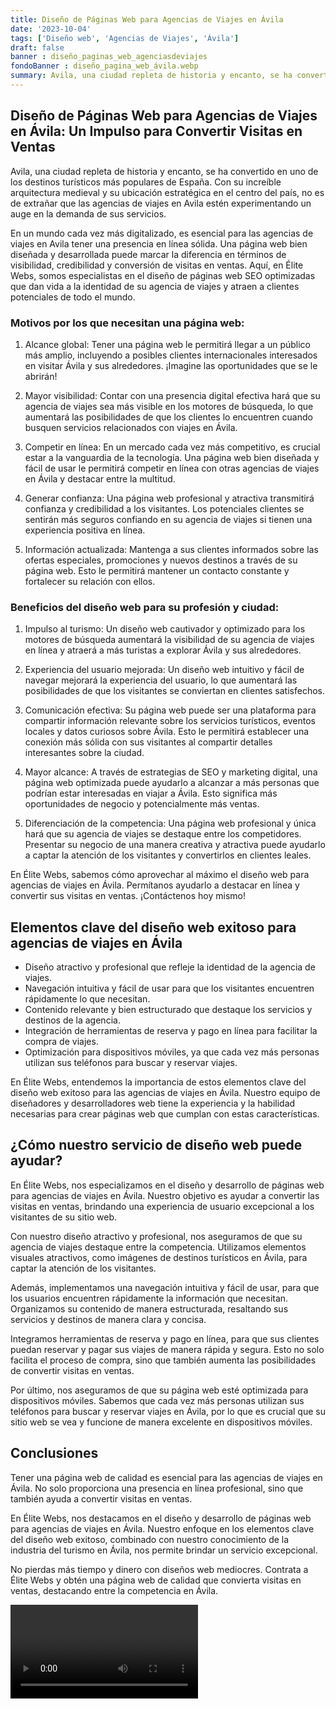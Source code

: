 ```yaml
---
title: Diseño de Páginas Web para Agencias de Viajes en Ávila
date: '2023-10-04'
tags: ['Diseño web', 'Agencias de Viajes', 'Ávila']
draft: false
banner : diseño_paginas_web_agenciasdeviajes
fondoBanner : diseño_pagina_web_ávila.webp
summary: Avila, una ciudad repleta de historia y encanto, se ha convertido en uno de los destinos turísticos más populares de España. Con su increíble arquitectura medieval y su ubicación estratégica en el centro del país, no es de extrañar que las agencias de viajes en Avila estén experimentando un auge en la demanda de sus servicios.
---
```


## Diseño de Páginas Web para Agencias de Viajes en Ávila: Un Impulso para Convertir Visitas en Ventas

Avila, una ciudad repleta de historia y encanto, se ha convertido en uno de los destinos turísticos más populares de España. Con su increíble arquitectura medieval y su ubicación estratégica en el centro del país, no es de extrañar que las agencias de viajes en Avila estén experimentando un auge en la demanda de sus servicios.

En un mundo cada vez más digitalizado, es esencial para las agencias de viajes en Avila tener una presencia en línea sólida. Una página web bien diseñada y desarrollada puede marcar la diferencia en términos de visibilidad, credibilidad y conversión de visitas en ventas. Aquí, en Élite Webs, somos especialistas en el diseño de páginas web SEO optimizadas que dan vida a la identidad de su agencia de viajes y atraen a clientes potenciales de todo el mundo.

### Motivos por los que necesitan una página web:

1. Alcance global: Tener una página web le permitirá llegar a un público más amplio, incluyendo a posibles clientes internacionales interesados en visitar Ávila y sus alrededores. ¡Imagine las oportunidades que se le abrirán!

2. Mayor visibilidad: Contar con una presencia digital efectiva hará que su agencia de viajes sea más visible en los motores de búsqueda, lo que aumentará las posibilidades de que los clientes lo encuentren cuando busquen servicios relacionados con viajes en Ávila.

3. Competir en línea: En un mercado cada vez más competitivo, es crucial estar a la vanguardia de la tecnología. Una página web bien diseñada y fácil de usar le permitirá competir en línea con otras agencias de viajes en Ávila y destacar entre la multitud.

4. Generar confianza: Una página web profesional y atractiva transmitirá confianza y credibilidad a los visitantes. Los potenciales clientes se sentirán más seguros confiando en su agencia de viajes si tienen una experiencia positiva en línea.

5. Información actualizada: Mantenga a sus clientes informados sobre las ofertas especiales, promociones y nuevos destinos a través de su página web. Esto le permitirá mantener un contacto constante y fortalecer su relación con ellos.

### Beneficios del diseño web para su profesión y ciudad:

1. Impulso al turismo: Un diseño web cautivador y optimizado para los motores de búsqueda aumentará la visibilidad de su agencia de viajes en línea y atraerá a más turistas a explorar Ávila y sus alrededores.

2. Experiencia del usuario mejorada: Un diseño web intuitivo y fácil de navegar mejorará la experiencia del usuario, lo que aumentará las posibilidades de que los visitantes se conviertan en clientes satisfechos.

3. Comunicación efectiva: Su página web puede ser una plataforma para compartir información relevante sobre los servicios turísticos, eventos locales y datos curiosos sobre Ávila. Esto le permitirá establecer una conexión más sólida con sus visitantes al compartir detalles interesantes sobre la ciudad.

4. Mayor alcance: A través de estrategias de SEO y marketing digital, una página web optimizada puede ayudarlo a alcanzar a más personas que podrían estar interesadas en viajar a Ávila. Esto significa más oportunidades de negocio y potencialmente más ventas.

5. Diferenciación de la competencia: Una página web profesional y única hará que su agencia de viajes se destaque entre los competidores. Presentar su negocio de una manera creativa y atractiva puede ayudarlo a captar la atención de los visitantes y convertirlos en clientes leales.

En Élite Webs, sabemos cómo aprovechar al máximo el diseño web para agencias de viajes en Ávila. Permítanos ayudarlo a destacar en línea y convertir sus visitas en ventas. ¡Contáctenos hoy mismo!

<GifSeo />

<Cta />

## Elementos clave del diseño web exitoso para agencias de viajes en Ávila

- Diseño atractivo y profesional que refleje la identidad de la agencia de viajes.
- Navegación intuitiva y fácil de usar para que los visitantes encuentren rápidamente lo que necesitan.
- Contenido relevante y bien estructurado que destaque los servicios y destinos de la agencia.
- Integración de herramientas de reserva y pago en línea para facilitar la compra de viajes.
- Optimización para dispositivos móviles, ya que cada vez más personas utilizan sus teléfonos para buscar y reservar viajes.

En Élite Webs, entendemos la importancia de estos elementos clave del diseño web exitoso para las agencias de viajes en Ávila. Nuestro equipo de diseñadores y desarrolladores web tiene la experiencia y la habilidad necesarias para crear páginas web que cumplan con estas características.

## ¿Cómo nuestro servicio de diseño web puede ayudar?

En Élite Webs, nos especializamos en el diseño y desarrollo de páginas web para agencias de viajes en Ávila. Nuestro objetivo es ayudar a convertir las visitas en ventas, brindando una experiencia de usuario excepcional a los visitantes de su sitio web.

Con nuestro diseño atractivo y profesional, nos aseguramos de que su agencia de viajes destaque entre la competencia. Utilizamos elementos visuales atractivos, como imágenes de destinos turísticos en Ávila, para captar la atención de los visitantes.

Además, implementamos una navegación intuitiva y fácil de usar, para que los usuarios encuentren rápidamente la información que necesitan. Organizamos su contenido de manera estructurada, resaltando sus servicios y destinos de manera clara y concisa.

Integramos herramientas de reserva y pago en línea, para que sus clientes puedan reservar y pagar sus viajes de manera rápida y segura. Esto no solo facilita el proceso de compra, sino que también aumenta las posibilidades de convertir visitas en ventas.

Por último, nos aseguramos de que su página web esté optimizada para dispositivos móviles. Sabemos que cada vez más personas utilizan sus teléfonos para buscar y reservar viajes en Ávila, por lo que es crucial que su sitio web se vea y funcione de manera excelente en dispositivos móviles.

## Conclusiones

Tener una página web de calidad es esencial para las agencias de viajes en Ávila. No solo proporciona una presencia en línea profesional, sino que también ayuda a convertir visitas en ventas.

En Élite Webs, nos destacamos en el diseño y desarrollo de páginas web para agencias de viajes en Ávila. Nuestro enfoque en los elementos clave del diseño web exitoso, combinado con nuestro conocimiento de la industria del turismo en Ávila, nos permite brindar un servicio excepcional.

No pierdas más tiempo y dinero con diseños web mediocres. Contrata a Élite Webs y obtén una página web de calidad que convierta visitas en ventas, destacando entre la competencia en Ávila.

<Video />

<CtaBot job='Agencias de Viajes' city='Ávila'/>

<Gmaps query='Ávila+españa+maps' />